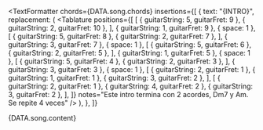 <TextFormatter
  chords={DATA.song.chords}
  insertions={[
    {
      text: "{INTRO}",
      replacement: (
        <Tablature
          positions={[
            [
              { guitarString: 5, guitarFret: 9 },
              { guitarString: 2, guitarFret: 10 },
            ],
            { guitarString: 1, guitarFret: 9 },
            { space: 1 },
            [
              { guitarString: 5, guitarFret: 8 },
              { guitarString: 2, guitarFret: 7 },
            ],
            { guitarString: 3, guitarFret: 7 },
            { space: 1 },
            [
              { guitarString: 5, guitarFret: 6 },
              { guitarString: 2, guitarFret: 5 },
            ],
            { guitarString: 1, guitarFret: 5 },
            { space: 1 },
            [
              { guitarString: 5, guitarFret: 4 },
              { guitarString: 2, guitarFret: 3 },
            ],
            { guitarString: 3, guitarFret: 3 },
            { space: 1 },
            [
              { guitarString: 2, guitarFret: 1 },
              { guitarString: 1, guitarFret: 1 },
              { guitarString: 3, guitarFret: 2 },
            ],
            [
              { guitarString: 2, guitarFret: 1 },
              { guitarString: 4, guitarFret: 2 },
              { guitarString: 3, guitarFret: 2 },
            ],
          ]}
          notes="Este intro termina con 2 acordes, Dm7 y Am. Se repite 4 veces"
        />
      ),
    },
  ]}
>
  {DATA.song.content}
</TextFormatter>
